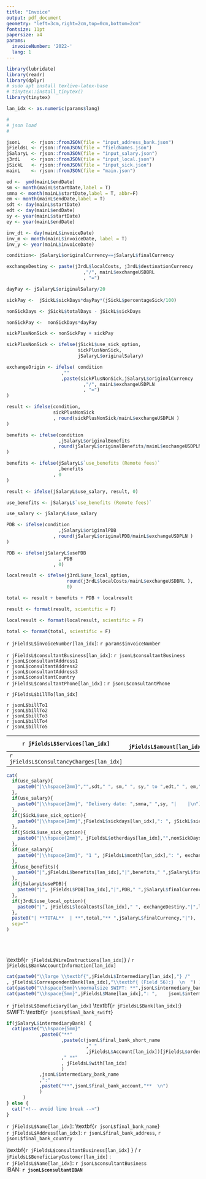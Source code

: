 ```yaml
---
title: "Invoice"
output: pdf_document
geometry: "left=3cm,right=2cm,top=0cm,bottom=2cm"
fontsize: 11pt
papersize: a4
params: 
  invoiceNumber: '2022-'
  lang: 1
---
```

```r
library(lubridate)
library(readr)
library(dplyr)
# sudo apt install texlive-latex-base
# tinytex::install_tinytex()
library(tinytex)

lan_idx <- as.numeric(params$lang)

#
# json load
#

jsonL    <- rjson::fromJSON(file = "input_address_bank.json")
jFieldsL <- rjson::fromJSON(file = "fieldNames.json")
jSalaryL <- rjson::fromJSON(file = "input_salary.json")
j3rdL    <- rjson::fromJSON(file = "input_local.json")
jSickL   <- rjson::fromJSON(file = "input_sick.json")
mainL    <- rjson::fromJSON(file = "main.json")

ed <-  ymd(mainL$endDate)
sm <- month(mainL$startDate,label = T)
smna <- month(mainL$startDate,label = T, abbr=F)
em <- month(mainL$endDate,label = T)
sdt <- day(mainL$startDate)
edt <- day(mainL$endDate)
sy <- year(mainL$startDate)
ey <- year(mainL$endDate)

inv_dt <- day(mainL$invoiceDate)
inv_m <- month(mainL$invoiceDate, label = T)
inv_y <- year(mainL$invoiceDate)

condition<- jSalaryL$originalCurrency==jSalaryL$finalCurrency

exchangeDestiny <- paste(j3rdL$localCosts, j3rdL$destinationCurrency
                            ,"/", mainL$exchangeUSDBRL
                            , "=")

dayPay <- jSalaryL$originalSalary/20

sickPay <-  jSickL$sickDays*dayPay*(jSickL$percentageSick/100)

nonSickDays <- jSickL$totalDays - jSickL$sickDays

nonSickPay <-  nonSickDays*dayPay

sickPlusNonSick <- nonSickPay + sickPay

sickPlusNonSick <- ifelse(jSickL$use_sick_option,
                          sickPlusNonSick,
                          jSalaryL$originalSalary)

exchangeOrigin <- ifelse( condition
                    ,""
                    ,paste(sickPlusNonSick,jSalaryL$originalCurrency
                            ,"/", mainL$exchangeUSDPLN
                            , "=")
)

result <- ifelse(condition,
                 sickPlusNonSick
                 , round(sickPlusNonSick/mainL$exchangeUSDPLN )
)

benefits <- ifelse(condition
                   ,jSalaryL$originalBenefits
                 , round(jSalaryL$originalBenefits/mainL$exchangeUSDPLN )
)

benefits <- ifelse(jSalaryL$`use_benefits (Remote fees)`
                   ,benefits
                 , 0
)

result <- ifelse(jSalaryL$use_salary, result, 0)

use_benefits <- jSalaryL$`use_benefits (Remote fees)`

use_salary <- jSalaryL$use_salary

PDB <- ifelse(condition
                   ,jSalaryL$originalPDB
                 , round(jSalaryL$originalPDB/mainL$exchangeUSDPLN )
)

PDB <- ifelse(jSalaryL$usePDB
                   , PDB
                 , 0)

localresult <- ifelse(j3rdL$use_local_option, 
                      round(j3rdL$localCosts/mainL$exchangeUSDBRL ),
                      0)

total <- result + benefits + PDB + localresult

result <- format(result, scientific = F)

localresult <- format(localresult, scientific = F)

total <- format(total, scientific = F)

```

\pagenumbering{gobble} 

\raggedright `r jFieldsL$invoiceNumber[lan_idx]`: `r params$invoiceNumber` \par

\raggedleft `r jFieldsL$consultantBusiness[lan_idx]`: `r jsonL$consultantBusiness`    
\raggedleft `r jsonL$consultantAddress1`  
\raggedleft `r jsonL$consultantAddress2`   
\raggedleft `r jsonL$consultantAddress3`   
\raggedleft `r jsonL$consultantCountry`    
\raggedleft `r jFieldsL$consultantPhone[lan_idx]` :  `r jsonL$consultantPhone` 

\raggedright `r jFieldsL$billTo[lan_idx]` \par  
 
`r jsonL$billTo1`  
`r jsonL$billTo2`  
`r jsonL$billTo3`  
`r jsonL$billTo4`  
`r jsonL$billTo5`  

\begin{flushright} 
`r jFieldsL$date[lan_idx]`:  `r inv_dt` `r inv_m` `r inv_y`  
\end{flushright} 

| `r jFieldsL$Services[lan_idx]` | `r jFieldsL$amount[lan_idx]` |
|------------------------|-----------:|
|`r jFieldsL$ConsultancyCharges[lan_idx]`|    | 
``` r
cat(
  if(use_salary){
    paste0("|\\hspace{2mm}","",sdt," ", sm," ", sy," to ",edt," ", em," ", ey," |    |\n")
  },
  if(use_salary){
    paste0("|\\hspace{2mm}", "Delivery date: ",smna," ",sy, "|    |\n")
  },
  if(jSickL$use_sick_option){
    paste0("|\\hspace{2mm}",jFieldsL$sickdays[lan_idx],": ", jSickL$sickDays,"/",jSickL$totalDays,"|", sickPay," ", jSalaryL$originalCurrency,"|","\n")
  },
  if(jSickL$use_sick_option){
    paste0("|\\hspace{2mm}", jFieldsL$otherdays[lan_idx],"",nonSickDays,"/",jSickL$totalDays,"|",nonSickPay," ", jSalaryL$originalCurrency,"|","\n")
  },
  if(use_salary){
    paste0("|\\hspace{2mm}", "1 ", jFieldsL$month[lan_idx],": ", exchangeOrigin,"|",result," ", jSalaryL$finalCurrency,"|","\n")
  },
  if(use_benefits){
    paste0("|",jFieldsL$benefits[lan_idx],"|",benefits," ",jSalaryL$finalCurrency,"|","\n")
  },
  if(jSalaryL$usePDB){
    paste0("|", jFieldsL$PDB[lan_idx],"|",PDB," ",jSalaryL$finalCurrency,"|","\n")
  },
  if(j3rdL$use_local_option){
    paste0("|", jFieldsL$localCosts[lan_idx]," ", exchangeDestiny,"|",localresult," ", jSalaryL$finalCurrency,"|","\n")
  },
  paste0("| **TOTAL**  | **",total,"** ",jSalaryL$finalCurrency,"|"), 
  sep=""
)
```

&nbsp;  
&nbsp;  
\begin{flushright} 
`r jFieldsL$Signature[lan_idx]`
\end{flushright}

\Large  \textbf{`r jFieldsL$WireInstructions[lan_idx]`} / \normalsize `r jFieldsL$BankAccountInformation[lan_idx]`

``` r
cat(paste0("\\large \\textbf{",jFieldsL$Intermediary[lan_idx],"} /"
, jFieldsL$CorrespondentBank[lan_idx],"\\textbf{ (Field 56):}  \n  ") )
cat(paste0("\\hspace{5mm}\\normalsize SWIFT: **",jsonL$intermediary_bank_swift,"**  \n") )    
cat(paste0("\\hspace{5mm}",jFieldsL$Name[lan_idx],": ",    jsonL$intermediary_bank_name,", ",jsonL$intermediary_bank_country,"  \n")  )
```

\large `r jFieldsL$Beneficiary[lan_idx]` \textbf{`r jFieldsL$Bank[lan_idx]`:}  
\normalsize \hspace{5mm} SWIFT: \textbf{`r jsonL$final_bank_swift`}  
``` r
if(jSalaryL$intermediaryBank) {
  cat(paste("\\hspace{5mm}"
            ,paste0("**"
                    ,paste(c(jsonL$final_bank_short_name
                             ," "
                             ,jFieldsL$Account[lan_idx])[jFieldsL$order[[lan_idx]] ],collapse=" ")
                    ," **"
                    , jFieldsL$with[lan_idx]
                    )
            ,jsonL$intermediary_bank_name
            ,":"
            ,paste0("**",jsonL$final_bank_account,"**  \n") 
            ) 
      )
} else {
  cat("<!-- avoid line break -->")
}
```
\hspace{5mm} `r jFieldsL$Name[lan_idx]`: \textbf{`r jsonL$final_bank_name`}  
\hspace{5mm} `r jFieldsL$Address[lan_idx]`: `r jsonL$final_bank_address`, `r jsonL$final_bank_country`  

\large\textbf{`r jFieldsL$consultantBusiness[lan_idx]` } / `r jFieldsL$BeneficiaryCustomer[lan_idx]` \textbf{}:  
\hspace{5mm} \normalsize `r jFieldsL$Name[lan_idx]`: `r jsonL$consultantBusiness`    
\hspace{5mm} IBAN: **`r jsonL$consultantIBAN`**  

<!-- \large `r jFieldsL$RemittanceInformation[lan_idx]` \textbf{(Field 70)}:   -->
<!-- \hspace{5mm} \normalsize `r jFieldsL$Includealso[lan_idx]` **invoice number**, **contract number** -->
